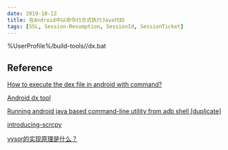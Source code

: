 ```yaml
---
date: 2019-10-12
title: 在Android中以命令行方式执行Java代码
tags: [SSL, Session-Resumption, SessionId, SessionTicket]
---
```


%UserProfile%/build-tools/<api-version>/dx.bat

## Reference

[How to execute the dex file in android with command?](https://stackoverflow.com/questions/10199863/how-to-execute-the-dex-file-in-android-with-command)

[Android dx tool](https://stackoverflow.com/questions/8487268/android-dx-tool)

[Running android java based command-line utility from adb shell [duplicate]](https://stackoverflow.com/questions/21757935/running-android-java-based-command-line-utility-from-adb-shell)

[introducing-scrcpy](https://blog.rom1v.com/2018/03/introducing-scrcpy/)

[vysor的实现原理是什么？](https://www.zhihu.com/question/46229570)
